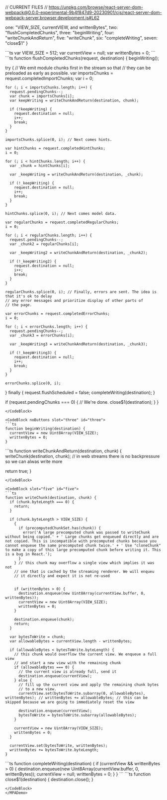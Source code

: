 // CURRENT FILES
// https://unpkg.com/browse/react-server-dom-webpack@0.0.0-experimental-9b4f847d9-20230901/cjs/react-server-dom-webpack-server.browser.development.js#L62


  one: "VIEW_SIZE, currentVIEW, and writtenBytes",
  two: "flushCompletedChunks",
  three: "beginWriting",
  four: "writeChunkAndReturn",
  five: "writeChunk",
  six: "completeWriting",
  seven: "close$1"
}

<MPADemo title="Streaming Functions (Browser Versions)" filenames={filenames}>
<CodeBlock noButtons slot="one" id="one">
```ts
var VIEW_SIZE = 512;
var currentView = null;
var writtenBytes = 0;
```
</CodeBlock>

<CodeBlock slot="two" id="two">
```ts
function flushCompletedChunks(request, destination) {
  beginWriting();

  try {
    // We emit module chunks first in the stream so that
    // they can be preloaded as early as possible.
    var importsChunks = request.completedImportChunks;
    var i = 0;

    for (; i < importsChunks.length; i++) {
      request.pendingChunks--;
      var chunk = importsChunks[i];
      var keepWriting = writeChunkAndReturn(destination, chunk);

      if (!keepWriting) {
        request.destination = null;
        i++;
        break;
      }
    }

    importsChunks.splice(0, i); // Next comes hints.

    var hintChunks = request.completedHintChunks;
    i = 0;

    for (; i < hintChunks.length; i++) {
      var _chunk = hintChunks[i];

      var _keepWriting = writeChunkAndReturn(destination, _chunk);

      if (!_keepWriting) {
        request.destination = null;
        i++;
        break;
      }
    }

    hintChunks.splice(0, i); // Next comes model data.

    var regularChunks = request.completedRegularChunks;
    i = 0;

    for (; i < regularChunks.length; i++) {
      request.pendingChunks--;
      var _chunk2 = regularChunks[i];

      var _keepWriting2 = writeChunkAndReturn(destination, _chunk2);

      if (!_keepWriting2) {
        request.destination = null;
        i++;
        break;
      }
    }

    regularChunks.splice(0, i); // Finally, errors are sent. The idea is that it's ok to delay
    // any error messages and prioritize display of other parts of
    // the page.

    var errorChunks = request.completedErrorChunks;
    i = 0;

    for (; i < errorChunks.length; i++) {
      request.pendingChunks--;
      var _chunk3 = errorChunks[i];

      var _keepWriting3 = writeChunkAndReturn(destination, _chunk3);

      if (!_keepWriting3) {
        request.destination = null;
        i++;
        break;
      }
    }

    errorChunks.splice(0, i);
  } finally {
    request.flushScheduled = false;
    completeWriting(destination);
  }

  if (request.pendingChunks === 0) {
    // We're done.
    close$1(destination);
  }
}
```
</CodeBlock>

<CodeBlock noButtons slot="three" id="three">
```ts
function beginWriting(destination) {
  currentView = new Uint8Array(VIEW_SIZE);
  writtenBytes = 0;
}
```
</CodeBlock>

<CodeBlock noButtons slot="four" id="four">
```ts
function writeChunkAndReturn(destination, chunk) {
  writeChunk(destination, chunk); // in web streams there is no backpressure so we can alwas write more

  return true;
}
```
</CodeBlock>

<CodeBlock slot="five" id="five">
```ts
function writeChunk(destination, chunk) {
  if (chunk.byteLength === 0) {
    return;
  }

  if (chunk.byteLength > VIEW_SIZE) {
    {
      if (precomputedChunkSet.has(chunk)) {
        error('A large precomputed chunk was passed to writeChunk without being copied.' + ' Large chunks get enqueued directly and are not copied. This is incompatible with precomputed chunks because you cannot enqueue the same precomputed chunk twice.' + ' Use "cloneChunk" to make a copy of this large precomputed chunk before writing it. This is a bug in React.');
      }
    } // this chunk may overflow a single view which implies it was not
    // one that is cached by the streaming renderer. We will enqueu
    // it directly and expect it is not re-used


    if (writtenBytes > 0) {
      destination.enqueue(new Uint8Array(currentView.buffer, 0, writtenBytes));
      currentView = new Uint8Array(VIEW_SIZE);
      writtenBytes = 0;
    }

    destination.enqueue(chunk);
    return;
  }

  var bytesToWrite = chunk;
  var allowableBytes = currentView.length - writtenBytes;

  if (allowableBytes < bytesToWrite.byteLength) {
    // this chunk would overflow the current view. We enqueue a full view
    // and start a new view with the remaining chunk
    if (allowableBytes === 0) {
      // the current view is already full, send it
      destination.enqueue(currentView);
    } else {
      // fill up the current view and apply the remaining chunk bytes
      // to a new view.
      currentView.set(bytesToWrite.subarray(0, allowableBytes), writtenBytes); // writtenBytes += allowableBytes; // this can be skipped because we are going to immediately reset the view

      destination.enqueue(currentView);
      bytesToWrite = bytesToWrite.subarray(allowableBytes);
    }

    currentView = new Uint8Array(VIEW_SIZE);
    writtenBytes = 0;
  }

  currentView.set(bytesToWrite, writtenBytes);
  writtenBytes += bytesToWrite.byteLength;
}
```
</CodeBlock>

<CodeBlock noButtons slot="six" id="six">
```ts
function completeWriting(destination) {
  if (currentView && writtenBytes > 0) {
    destination.enqueue(new Uint8Array(currentView.buffer, 0, writtenBytes));
    currentView = null;
    writtenBytes = 0;
  }
}
```
</CodeBlock>

<CodeBlock noButtons slot="seven" id="seven">
```ts
function close$1(destination) {
  destination.close();
}

```
</CodeBlock>
</MPADemo>